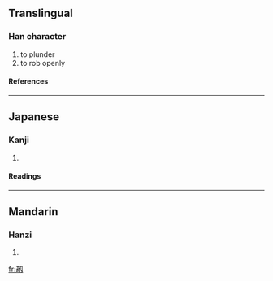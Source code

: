 {{see|劫}}

==Translingual==
===Han character===
{{Han char|rn=18|rad=刀|as=06|sn=8|four=|canj=土戈尸竹戈 (GISHI), 土戈尸大 (GISK)}}
# to plunder
# to rob openly
====References====
{{Han ref|kx=0139.251|dkj=01987|dj=0317.020|hdz=10332.070|uh=523C|ud=21052}}
----
==Japanese==
===Kanji===
{{ja-kanji|grade=|rs=刀06}}
# {{defn|Japanese}}
====Readings====
{{ja-readings|on=[[きょう]] (kyō)|kun=}}
----
==Mandarin==
===Hanzi===
{{cmn-hanzi|pin=[[jié]] (jie2)|wg=chieh<sup>2</sup>}}
# {{defn|Mandarin}}

[[fr:刼]]